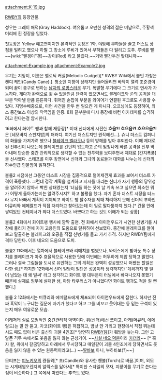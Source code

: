 attachment:K-19.jpg

[[RWBY]]의 등장인물.

성우는 그레이 해덕(Gray Haddock). 여유롭고 오만한 성격의 젊은 미남으로, 주황색 머리에 흰 정장을 입었다.

첫등장은 Yellow 예고편이지만 본격적인 등장은 1화.
야밤에 부하들을 끌고 더스트 상점을 털려고 했으나 하필 그 장소에 루비가 있어서 부하들은 다 털리고 도주. 루비를 빨~~[wiki:"빨갱이"갱]~~강이(Red) 라고 불렀다.~~거봐 빨간두건 맞대니까~~

attachment:Example.jpg
attachment:Example2.jpg

무기는 지팡이, 이름은 멜로딕 커질(Melodic Cudgel)[* RWBY Wiki에서 붙인 가칭은 캔디 케인(Candy Cane).].  평소엔 지팡이 상태지만 들어올리면 바닥이 열려 조준경이 되며 끝이 총구로 변하는 [[남자의 로망]]스러운 무기. 폭발형 무기에다 그 크기로 연사가 가능하다. 게다가 완력으로 휠 수 있을만큼 탄력이 있으면서도 블레이크와 쑨의 공격을 대부분 막아낼 만큼 튼튼하다. 휘어진 손잡이 부분을 와이어가 연결된 후크로도 사용할 수 있다.
지명수배중으로, 이런 사건을 한두 번 일으킨 게 아니다. 오프닝에도 등장하여, 최소 중간보스 이상의 악역임을 인증.  8화 끝부분에 다시 등장해 비컨 아카데미를 습격하려고 한다는걸 암시한다.

16화에서 화이트 팽과 함께 재등장[* 이때 신더에게 시전한 '''흐음?! 흐으음?! 흐으으음?!'''은 [네모바지 스펀지밥]의 패러디. 여기선 더스트지만 원작에선...]. 슈니 더스트 컴퍼니의 화물을 가져가려 했으나 [[블레이크 벨라도나]] 등의 방해를 받아 후퇴한다. 이때 제대로 된 전투신이 나오는데 블레이크를 간단히 압도하고 쑨의 엄청나게 빠른 공격을 전부 막아내며 단순한 중간 관리직으로 생각할 수 없는 전투력을 보여주면서 제대로 [간지폭풍]을 선사했다. 스태프롤 이후 장면에서 신더와 그녀의 동료들과 대화를 나누는데 신더의 하수인급 인물임이 밝혀진다.

볼륨2 시점에선 그동안 더스트 시장을 집중적으로 털어제낀게 효과를 보여서 더스트 가격이 폭등했다. 그런데 정작 계획을 설계하고 지시를 내리는 신더가 자기 행동의 당위성을 알려주지 않아서 빡친 상태였는지 '너님들 하는 짓에 날 계속 쓰고 싶으면 최소한 뭐가 어떻게 돌아가는지는 알려주시지?' 하고 불평을 했다. 자기 혼자 더스트 시장을 터느라 무지 바빠서 계획이 지체되고 화이트 팽 탈주자를 제때 처리하지 못해 신더의 부하인 머큐리와 에메랄드가 직접 처리하고 찾아갔는데 이 일로 말다툼까지 했다.[* 건물 안에 쌓여있던 컨테이너가 죄다 더스트였다. 바쁘다고 하는 것도 이해가 되는 상황]  

볼륨2 4화에서 화이트팽 행사에 깜짝 출현. 전 화에서 아이언우드가 시연한 신병기를 시장에 풀리기 전에 자기 고용인의 도움으로 탈취하여 선보였다. 중간에 블레이크를 알아보고 탈출하는 블레이크와 오공을 직접 신병기를 몰고 가서 추격. 하지만 RWBY팀에게 격파 당한다. 이후 네오의 도움으로 도피.

볼륨2 11화에서는 열차에서 블레이크와 리매치를 벌였으나, 와이스에게 받아둔 특수 장치를 블레이크가 아주 효율적으로 사용한 탓에 이번에는 허무하게 제압 당하고 말았다. 그러나 결국 그림들을 도시로 유인하는 그의 계획은 완벽히 성공했으니 어쨌든 할일은 다한 셈.[* 하지만 12화에서 신더 일당이 일단은 성공이라 생각하지만 '계획까지 몇 일 더 남았는 데 왜 벌써' 라고 생각하고 화이트 팽 대부분이 터널에서 빠져나오지 못했기 때문에 실제로 임무에 실패한 샘, 아담 타우러스가 아니었다면 화이트 팽과도 척을 질 뻔했다.]

볼륨 2 12화에서는 머큐리와 에메랄드에게 체포되어 아이언우드에게 잡힌다. 하지만 진짜 흑막이 누구냐는 질문에 자기가 했다고 하고 그를 비꼬고 웃어대는 등 믿는 구석이 있는지 매우 여유로운 모습.

이래저래 실로 모범적인 중간관리직 악역이다. 위(신더)에선 쪼이고, 아래(머큐리, 에메랄드)는 말 안 듣고, 자코(화이트 팽)은 허접하고, 밤낮 안 가리고 현장에서 직접 뛰는데 시도 때도 없이 비콘 출신의 괴물 4인조[* 당연히 [[RWBY]]팀]가 훼방을 놓는다. 그런 고달픈 격무 속에서도 웃음을 잃지 않는 근성가이. ~~[http://cafe.naver.com/rwbykor/9041 사실 네오 덕분]이라 [[카더라]]~~ [* 혹자 왈, 위에서 갈굼당하고 아래에서 무시당하고 매일같이 괴물 4인조에게 당하면서도 웃음을 잃지 않을 수 있는 원동력이라고(...) ~~[[딸바보]] 아니, 부하바보(?)~~]

모티프는 [[피노키오]]의 캔들윅[* 초(Candle)와 유사한 횃불(Torch)로 바꿈.]이며, 외모는 시계태엽오렌지의 알렉스를 닮아서[* 특이한 스타일의 모자, 지팡이를 무기로 쓴다는 점이 비슷하다.] 그 쪽에서 따왔다는 추측도 있다. 

